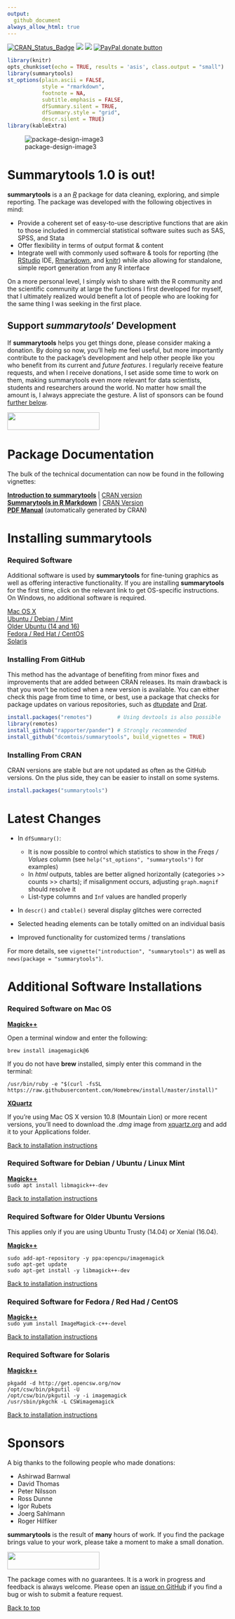```yaml
---
output: 
  github_document
always_allow_html: true
---
```


<!-- badges -->

[![CRAN_Status_Badge](http://www.r-pkg.org/badges/version/summarytools)](https://cran.r-project.org/package=summarytools)
[![](http://cranlogs.r-pkg.org/badges/summarytools)](http://cran.rstudio.com/web/packages/summarytools/index.html)
[![](http://cranlogs.r-pkg.org/badges/grand-total/summarytools)](http://cran.rstudio.com/web/packages/summarytools/index.html)
<span class="badge-paypal"><a href="https://www.paypal.com/cgi-bin/webscr?cmd=_donations&business=HMN3QJR7UMT7S&item_name=Help+scientists,+data+scientists+and+analysts+around+the+globe&currency_code=CAD&source=url" title="Donate to this project using Paypal"><img src="https://img.shields.io/badge/PayPal-Donate-blue" alt="PayPal donate button"/></a></span>

```r
library(knitr)
opts_chunk$set(echo = TRUE, results = 'asis', class.output = "small")
library(summarytools)
st_options(plain.ascii = FALSE,
           style = "rmarkdown",
           footnote = NA,
           subtitle.emphasis = FALSE,
           dfSummary.silent = TRUE,
           dfSummary.style = "grid",
           descr.silent = TRUE)
library(kableExtra)
```

![package-design-image3](img/st-banner-fuzzy.png)

# Summarytools 1.0 is out!

**summarytools** is a an [*R*](https://www.r-project.org) package for data
cleaning, exploring, and simple reporting. The package was developed with the
following objectives in mind:

-   Provide a coherent set of easy-to-use descriptive functions that are akin to
    those included in commercial statistical software suites such as SAS, SPSS,
    and Stata
-   Offer flexibility in terms of output format & content  
-   Integrate well with commonly used software & tools for reporting (the
    [RStudio](https://www.rstudio.com/products/rstudio/) IDE,
    [Rmarkdown](https://rmarkdown.rstudio.com/), and
    [knitr](https://yihui.org/knitr/)) while also allowing for standalone,
    simple report generation from any R interface

On a more personal level, I simply wish to share with the R community and the
scientific community at large the functions I first developed for myself, that I
ultimately realized would benefit a lot of people who are looking for the same
thing I was seeking in the first place.

## Support *summarytools*' Development

If **summarytools** helps you get things done, please consider making a
donation. By doing so now, you'll help me feel useful, but more importantly
contribute to the package's development and help other people like you who
benefit from its current and *future features*. I regularly receive feature
requests, and when I receive donations, I set aside some time to work on them,
making summarytools even more relevant for data scientists, students and
researchers around the world. No matter how small the amount is, I always
appreciate the gesture. A list of sponsors can be found [further
below](#sponsors).

<a href="https://www.paypal.com/cgi-bin/webscr?cmd=_donations&business=HMN3QJR7UMT7S&item_name=Help+scientists,+data+scientists+and+analysts+around+the+globe&currency_code=CAD&source=url"><img src="img/paypal-blue.svg" width="210" height="40"/></a>

# Package Documentation

The bulk of the technical documentation can now be found in the following
vignettes:

[**Introduction to summarytools**](https://htmlpreview.github.io/?https://github.com/dcomtois/summarytools/blob/master/doc/introduction.html)  |  [CRAN version](https://cran.r-project.org/package=summarytools/vignettes/introduction.html)  
[**Summarytools in R Markdown**](https://htmlpreview.github.io/?https://github.com/dcomtois/summarytools/blob/master/doc/rmarkdown.html)  |  [CRAN Version](https://cran.r-project.org/packages=summarytools/vignettes/rmarkdown.html)  
[**PDF Manual**](https://cran.r-project.org/web/packages/summarytools/summarytools.pdf) (automatically generated by CRAN)

# Installing summarytools

### Required Software

Additional software is used by **summarytools** for fine-tuning graphics as well
as offering interactive functionality. If you are installing **summarytools**
for the first time, click on the relevant link to get OS-specific instructions.
On Windows, no additional software is required.

<a href="#required-mac-os">Mac OS X</a>  
<a href="#required-debian">Ubuntu / Debian / Mint</a>  
<a href="#required--older-ubuntu">Older Ubuntu (14 and 16)</a>  
<a href="#required-fedora">Fedora / Red Hat / CentOS</a>  
<a href="#required-solaris">Solaris</a>

### Installing From GitHub

This method has the advantage of benefiting from minor fixes and improvements
that are added between CRAN releases. Its main drawback is that you won't be
noticed when a new version is available. You can either check this page from
time to time, or best, use a package that checks for package updates on various
repositories, such as [dtupdate](https://github.com/hrbrmstr/dtupdate) and
[Drat](https://dirk.eddelbuettel.com/code/drat.html).

```r
install.packages("remotes")        # Using devtools is also possible
library(remotes)
install_github("rapporter/pander") # Strongly recommended
install_github("dcomtois/summarytools", build_vignettes = TRUE)
```

### Installing From CRAN

CRAN versions are stable but are not updated as often as the GitHub versions. On
the plus side, they can be easier to install on some systems.

```r
install.packages("summarytools")
```

# Latest Changes

-   In `dfSummary()`:

    -   It is now possible to control which statistics to show in the *Freqs /
        Values* column (see `help("st_options", "summarytools")` for examples)  
    -   In *html* outputs, tables are better aligned horizontally
        (categories \>\> counts \>\> charts); if misalignment occurs, adjusting
        `graph.magnif` should resolve it
    -   List-type columns and `Inf` values are handled properly

-   In `descr()` and `ctable()` several display glitches were corrected

-   Selected heading elements can be totally omitted on an individual basis

-   Improved functionality for customized terms / translations

For more details, see `vignette("introduction", "summarytools")` as well as
`news(package = "summarytools")`.

# Additional Software Installations

### <a id="required-mac-os"></a>Required Software on Mac OS

[**Magick++**](https://imagemagick.org/Magick++/)

Open a terminal window and enter the following:

`brew install imagemagick@6`

If you do not have **brew** installed, simply enter this command in the
terminal:

`/usr/bin/ruby -e "$(curl -fsSL https://raw.githubusercontent.com/Homebrew/install/master/install)"`

[**XQuartz**](https://www.xquartz.org/)

If you're using Mac OS X version 10.8 (Mountain Lion) or more recent versions,
you'll need to download the *.dmg* image from
[xquartz.org](https://www.xquartz.org/) and add it to your Applications folder.

<a href="#installing-from-github">Back to installation instructions</a>

### <a id="required-debian"></a>Required Software for Debian / Ubuntu / Linux Mint

[**Magick++**](https://imagemagick.org/Magick++/)  
`sudo apt install libmagick++-dev`

<a href="#installing-from-github">Back to installation instructions</a>

### <a id="required-older-ubuntu"></a>Required Software for Older Ubuntu Versions

This applies only if you are using Ubuntu Trusty (14.04) or Xenial (16.04).

[**Magick++**](https://imagemagick.org/Magick++/)

    sudo add-apt-repository -y ppa:opencpu/imagemagick
    sudo apt-get update
    sudo apt-get install -y libmagick++-dev

<a href="#installing-from-github">Back to installation instructions</a>

### <a id="required-fedora"></a>Required Software for Fedora / Red Had / CentOS

[**Magick++**](https://imagemagick.org/Magick++/)  
`sudo yum install ImageMagick-c++-devel`

<a href="#installing-from-github">Back to installation instructions</a>

### <a id="required-solaris"></a>Required Software for Solaris

[**Magick++**](https://imagemagick.org/Magick++/)

    pkgadd -d http://get.opencsw.org/now
    /opt/csw/bin/pkgutil -U
    /opt/csw/bin/pkgutil -y -i imagemagick 
    /usr/sbin/pkgchk -L CSWimagemagick

<a href="#installing-from-github">Back to installation instructions</a>

# <a id="sponsors"></a>Sponsors

A big thanks to the following people who made donations:

-   Ashirwad Barnwal  
-   David Thomas  
-   Peter Nilsson  
-   Ross Dunne  
-   Igor Rubets  
-   Joerg Sahlmann
-   Roger Hilfiker

**summarytools** is the result of **many** hours of work. If you find the
package brings value to your work, please take a moment to make a small
donation. 

<a href="https://www.paypal.com/cgi-bin/webscr?cmd=_donations&business=HMN3QJR7UMT7S&item_name=Help+scientists,+data+scientists+and+analysts+around+the+globe&currency_code=CAD&source=url"><img src="img/paypal-blue.svg" width="210" height="40"/></a>

The package comes with no guarantees. It is a work in progress and feedback is
always welcome. Please open an [issue on
GitHub](https://github.com/dcomtois/summarytools/issues) if you find a bug or
wish to submit a feature request.

<a href="#top">Back to top</a>
